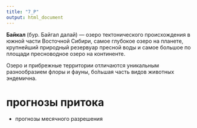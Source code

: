 ```yaml
---
title: "7_P"
output: html_document
---
```


**Байкал **(бур. Байгал далай) — озеро тектонического происхождения в южной части Восточной Сибири, самое глубокое озеро на планете, крупнейший природный резервуар пресной воды и самое большое по площади пресноводное озеро на континенте.

Озеро и прибрежные территории отличаются уникальным разнообразием флоры и фауны, бо́льшая часть видов животных эндемична.

# прогнозы притока
* прогнозы месячного разрешения